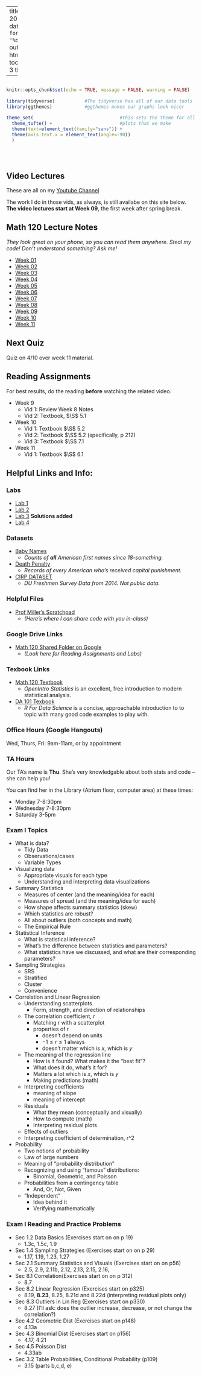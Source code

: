 
---
title: "Math 120 Fall 2019 Homepage"
date: "Updated: `r format(Sys.time(), '%d %B, %Y')`"
output: 
  html_document:
    toc: true
    toc_depth: 3
    theme: yeti

      
  
---

```r

                                                                          #
knitr::opts_chunk$set(echo = TRUE, message = FALSE, warning = FALSE)      #
                                                                          #
library(tidyverse)           #The tidyverse has all of our data tools     #
library(ggthemes)            #ggthemes makes our graphs look nicer        #
                                                                          # 
theme_set(                                #this sets the theme for all    #
  theme_tufte() +                         #plots that we make             #
  theme(text=element_text(family="sans")) + 
  theme(axis.text.x = element_text(angle=-90))                            #
  )                                                                       #
                                                                          #
                                                                          #
                                                                          #

```


## Video Lectures

These are all on my [Youtube Channel](https://www.youtube.com/playlist?list=PLyeasqQur_f3JmC9dyJqcxB5SSW1i3RG_)

The work I do in those vids, as always, is still availabe on this site below.  **The video lectures start at Week 09**, the first week after spring break.

## Math 120 Lecture Notes
*They look great on your phone, so you can read them anywhere.  Steal my code!  Don't understand something?  Ask me!*


- [Week 01](https://millera2.github.io/Math-120/Math-120-Lec-01.html)
- [Week 02](https://millera2.github.io/Math-120/Math-120-Lec-02.html)
- [Week 03](https://millera2.github.io/Math-120/Math-120-Lec-03.html)
- [Week 04](https://millera2.github.io/Math-120/Math-120-Lec-04.html)
- [Week 05](https://millera2.github.io/Math-120/Math-120-Lec-05.html)
- [Week 06](https://millera2.github.io/Math-120/Math-120-Lec-06.html)
- [Week 07](https://millera2.github.io/Math-120/Math-120-Lec-07.html)
- [Week 08](https://millera2.github.io/Math-120/Math-120-Lec-08.html)
- [Week 09](https://millera2.github.io/Math-120/Math-120-Lec-09.html)
- [Week 10](https://millera2.github.io/Math-120/Math-120-Lec-10.html)
- [Week 11](https://millera2.github.io/Math-120/Math-120-Lec-11.html)





## Next Quiz

Quiz on 4/10 over week 11 material. 

## Reading Assignments

For best results, do the reading **before** watching the related video.  

- Week 9
  - Vid 1: Review Week 8 Notes
  - Vid 2: Textbook, $\S$ 5.1
- Week 10
  - Vid 1: Textbook $\S$ 5.2
  - Vid 2: Textbook $\S$ 5.2 (specifically, p 212) 
  - Vid 3: Textbook $\S$ 7.1
- Week 11
  - Vid 1: Textbook $\S$ 6.1


## Helpful Links and Info:

### Labs

- [Lab 1](https://millera2.github.io/Math-120/Math-120-Lab-1.html) 
- [Lab 2](https://millera2.github.io/Math-120/Math-120-Lab-2.html)
- [Lab 3](https://millera2.github.io/Math-120/Math-120-Lab-3.html) **Solutions added**
- [Lab 4](https://docs.google.com/document/d/1xdKXIp7lV4ENWbBN0O6a_j0t_RemX23Guv0CEG4XFSE/edit?usp=sharing)


### Datasets


- [Baby Names](https://drive.google.com/file/d/1W5baem_xOJ9SVlaD_QHnXNdfA9dtBXaS/view?usp=sharing)
  - *Counts of **all** American first names since 18-something.*
- [Death Penalty](https://millera2.github.io/Data/death-penalty-data.csv)
  - *Records of every American who's received capital punishment.*
- [CIRP DATASET](https://drive.google.com/file/d/1-FxOfb3-Hm8DPKSpkqlHGZ91154xMW4s/view?usp=sharing)
  - *DU Freshmen Survey Data from 2014.  Not public data.*

### Helpful Files


- [Prof Miller's Scratchpad](https://drive.google.com/open?id=1XBCoVrgdWfMXgKteISLOznyBqGwzmnguSJis-axbxVI)
  - *(Here's where I can share code with you in-class)*

### Google Drive Links

- [Math 120 Shared Folder on Google](https://drive.google.com/open?id=1BjjdXm2h03ecn7qyPiHsbmW4gZEGqte7)
  - *(Look here for Reading Assignments and Labs)*

### Texbook Links

- [Math 120 Textbook](https://www.openintro.org/stat/textbook.php?stat_book=os)
  - *OpenIntro Statistics* is an excellent, free introduction to modern statistical analysis.
- [DA 101 Texbook](https://r4ds.had.co.nz)
  - *R For Data Science* is a concise, approachable introduction to to topic with many good code examples to play with.

### Office Hours (Google Hangouts)

Wed, Thurs, Fri: 9am-11am, or by appointment

### TA Hours

Our TA's name is **Thu**.  She's very knowledgable about both stats and code -- she can help you!

You can find her in the Library (Atrium floor, computer area) at these times:

- Monday 7-8:30pm
- Wednesday 7-8:30pm
- Saturday 3-5pm





### Exam I Topics

- What is data?
  - Tidy Data
  - Observations/cases
  - Variable Types
- Visualizing data
  - Appropriate visuals for each type
  - Understanding and interpreting data visualizations
- Summary Statistics
  - Measures of center (and the meaning/idea for each)
  - Measures of spread (and the meaning/idea for each)
  - How shape affects summary statistics (skew)
  - Which statistics are robust?
  - All about outliers (both concepts and math)
  - The Empirical Rule
- Statistical Inference
  - What is statistical inference?
  - What's the difference between statistics and parameters?
  - What statistics have we discussed, and what are their corresponding parameters?
- Sampling Strategies
  - SRS
  - Stratified
  - Cluster
  - Convenience
- Correlation and Linear Regression
  - Understanding scatterplots
    - Form, strength, and direction of relationships
  - The correlation coefficient, *r*
    - Matching r with a scatterplot
    - properties of r
      - doesn't depend on units
      - $-1\leq r \leq 1$ always
      - doesn't matter which is $x$, which is $y$
  - The meaning of the regression line
    - How is it found? What makes it the "best fit"?
    - What does it do, what's it for?
    - Matters a lot which is $x$, which is $y$
    - Making predictions (math)
  - Interpreting coefficients
    - meaning of slope
    - meaning of intercept
  - Residuals
    - What they mean (conceptually and visually)
    - How to compute (math)
    - Interpreting residual plots
  - Effects of outliers
  - Interpreting coefficient of determination, r^2
- Probability
  - Two notions of probability
  - Law of large numbers
  - Meaning of "probability distribution"
  - Recognizing and using "famous" distributions:
    - Binomial, Geometric, and Poisson
  - Probabilities from a contingency table
    - And, Or, Not, Given
  - "Independent"
    - Idea behind it
    - Verifying mathematically

### Exam I Reading and Practice Problems

- Sec 1.2 Data Basics (Exercises start on on p 19)
  - 1.3c, 1.5c, 1.9
- Sec 1.4 Sampling Strategies (Exercises start on on p 29)
  - 1.17, 1.19, 1.23, 1.27
- Sec 2.1 Summary Statistics and Visuals (Exercises start on on p56)
  - 2.5, 2.9, 2.11b, 2.12, 2.13, 2.15, 2.16, 
- Sec 8.1 Correlation(Exercises start on on p 312)
  - 8.7
- Sec 8.2 Linear Regression (Exercises start on p325)
  - 8.19, **8.23**, 8.25, 8.21d and 8.22d (interpreting residual plots only)
- Sec 8.3 Outliers in Lin Reg (Exercises start on p330)
  - 8.27 (I'll ask:  does the outlier increase, decrease, or not change the correlation?)
- Sec 4.2 Geometric Dist (Exercises start on p148)
  - 4.13a
- Sec 4.3 Binomial Dist (Exercises start on p156)
  - 4.17, 4.21
- Sec 4.5 Poisson Dist 
  - 4.33ab
- Sec 3.2 Table Probabilities, Conditional Probability (p109)
  - 3.15 (parts b,c,d, e)
 
  
